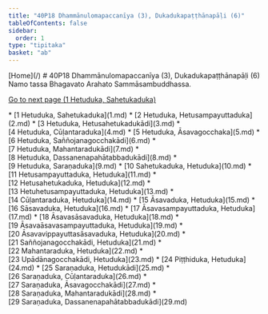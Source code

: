 ```yaml
---
title: "40P18 Dhammānulomapaccanīya (3), Dukadukapaṭṭhānapāḷi (6)"
tableOfContents: false
sidebar:
  order: 1
type: "tipitaka"
basket: "ab"
---
```



<Paragraph type="center">
[Home](/)
</Paragraph>

<Paragraph type="center">
# 40P18 Dhammānulomapaccanīya (3), Dukadukapaṭṭhānapāḷi (6)
</Paragraph>

<Paragraph number="1" type="center">
Namo tassa Bhagavato Arahato Sammāsambuddhassa.

[Go to next page (1 Hetuduka, Sahetukaduka)](1.md)



</Paragraph>

<TableOfContents>
* [1 Hetuduka, Sahetukaduka](1.md)
* [2 Hetuduka, Hetusampayuttaduka](2.md)
* [3 Hetuduka, Hetusahetukadukādi](3.md)
* [4 Hetuduka, Cūḷantaraduka](4.md)
* [5 Hetuduka, Āsavagocchaka](5.md)
* [6 Hetuduka, Saññojanagocchakādi](6.md)
* [7 Hetuduka, Mahantaradukādi](7.md)
* [8 Hetuduka, Dassanenapahātabbadukādi](8.md)
* [9 Hetuduka, Saraṇaduka](9.md)
* [10 Sahetukaduka, Hetuduka](10.md)
* [11 Hetusampayuttaduka, Hetuduka](11.md)
* [12 Hetusahetukaduka, Hetuduka](12.md)
* [13 Hetuhetusampayuttaduka, Hetuduka](13.md)
* [14 Cūḷantaraduka, Hetuduka](14.md)
* [15 Āsavaduka, Hetuduka](15.md)
* [16 Sāsavaduka, Hetuduka](16.md)
* [17 Āsavasampayuttaduka, Hetuduka](17.md)
* [18 Āsavasāsavaduka, Hetuduka](18.md)
* [19 Āsavaāsavasampayuttaduka, Hetuduka](19.md)
* [20 Āsavavippayuttasāsavaduka, Hetuduka](20.md)
* [21 Saññojanagocchakādi, Hetuduka](21.md)
* [22 Mahantaraduka, Hetuduka](22.md)
* [23 Upādānagocchakādi, Hetuduka](23.md)
* [24 Piṭṭhiduka, Hetuduka](24.md)
* [25 Saraṇaduka, Hetudukādi](25.md)
* [26 Saraṇaduka, Cūḷantaraduka](26.md)
* [27 Saraṇaduka, Āsavagocchakādi](27.md)
* [28 Saraṇaduka, Mahantaradukādi](28.md)
* [29 Saraṇaduka, Dassanenapahātabbadukādi](29.md)
</TableOfContents>
